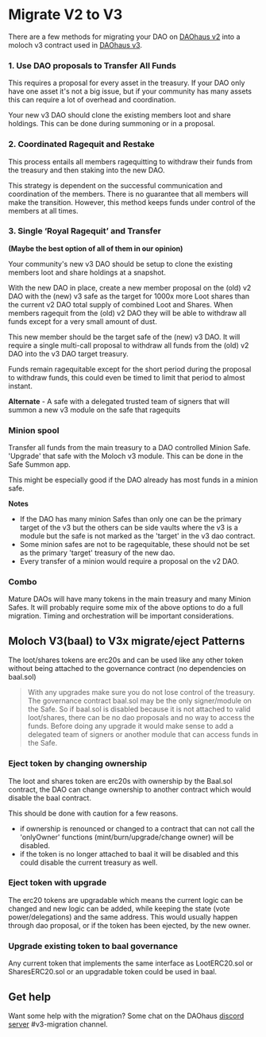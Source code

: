 # Migrate V2 to V3

There are a few methods for migrating your DAO on [DAOhaus v2](https://app.daohaus.club/) into a moloch v3 contract used in [DAOhaus v3](https://admin.daohaus.club/).

### 1. Use DAO proposals to Transfer All Funds

This requires a proposal for every asset in the treasury. If your DAO only have one asset it's not a big issue, but if your community has many assets this can require a lot of overhead and coordination.

Your new v3 DAO should clone the existing members loot and share holdings. This can be done during summoning or in a proposal.

### 2. Coordinated Ragequit and Restake

This process entails all members ragequitting to withdraw their funds from the treasury and then staking into the new DAO.

This strategy is dependent on the successful communication and coordination of the members. There is no guarantee that all members will make the transition. However, this method keeps funds under control of the members at all times.

### 3. Single ‘Royal Ragequit’ and Transfer

**(Maybe the best option of all of them in our opinion)**

Your community's new v3 DAO should be setup to clone the existing members loot and share holdings at a snapshot.

With the new DAO in place, create a new member proposal on the (old) v2 DAO with the (new) v3 safe as the target for 1000x more Loot shares than the current v2 DAO total supply of combined Loot and Shares. When members ragequit from the (old) v2 DAO they will be able to withdraw all funds except for a very small amount of dust.

This new member should be the target safe of the (new) v3 DAO. It will require a single multi-call proposal to withdraw all funds from the (old) v2 DAO into the v3 DAO target treasury.

Funds remain ragequitable except for the short period during the proposal to withdraw funds, this could even be timed to limit that period to almost instant.

**Alternate** - A safe with a delegated trusted team of signers that will summon a new v3 module on the safe that ragequits

### Minion spool

Transfer all funds from the main treasury to a DAO controlled Minion Safe. 'Upgrade' that safe with the Moloch v3 module. This can be done in the Safe Summon app.

This might be especially good if the DAO already has most funds in a minion safe.

**Notes**

- If the DAO has many minion Safes than only one can be the primary target of the v3 but the others can be side vaults where the v3 is a module but the safe is not marked as the 'target' in the v3 dao contract.
- Some minion safes are not to be ragequitable, these should not be set as the primary 'target' treasury of the new dao.
- Every transfer of a minion would require a proposal on the v2 DAO.

### Combo

Mature DAOs will have many tokens in the main treasury and many Minion Safes. It will probably require some mix of the above options to do a full migration. Timing and orchestration will be important considerations.

## Moloch V3(baal) to V3x migrate/eject Patterns

The loot/shares tokens are erc20s and can be used like any other token without being attached to the governance contract (no dependencies on baal.sol)

> With any upgrades make sure you do not lose control of the treasury. The governance contract baal.sol may be the only signer/module on the Safe. So if baal.sol is disabled because it is not attached to valid loot/shares, there can be no dao proposals and no way to access the funds. Before doing any upgrade it would make sense to add a delegated team of signers or another module that can access funds in the Safe.

### Eject token by changing ownership

The loot and shares token are erc20s with ownership by the Baal.sol contract, the DAO can change ownership to another contract which would disable the baal contract.

This should be done with caution for a few reasons.

- if ownership is renounced or changed to a contract that can not call the 'onlyOwner' functions (mint/burn/upgrade/change owner) will be disabled.
- if the token is no longer attached to baal it will be disabled and this could disable the current treasury as well.

### Eject token with upgrade

The erc20 tokens are upgradable which means the current logic can be changed and new logic can be added, while keeping the state (vote power/delegations) and the same address. This would usually happen through dao proposal, or if the token has been ejected, by the new owner.

### Upgrade existing token to baal governance

Any current token that implements the same interface as LootERC20.sol or SharesERC20.sol or an upgradable token could be used in baal.

## Get help

Want some help with the migration? Some chat on the DAOhaus [discord server](https://discord.gg/daohaus) #v3-migration channel.
